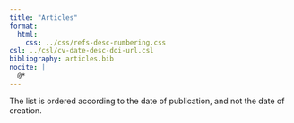 ```yaml
---
title: "Articles"
format:
  html:
    css: ../css/refs-desc-numbering.css
csl: ../csl/cv-date-desc-doi-url.csl
bibliography: articles.bib
nocite: |
  @*
---
```


The list is ordered according to the date of publication, and not the date of creation.

::: {#refs}
:::

